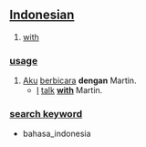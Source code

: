 == [[Indonesian]] ==

# [[with]]

=== [[usage]] ===
# [[Aku]] [[berbicara]] '''dengan''' Martin.
#* [[I]] [[talk]] '''[[with]]''' Martin.


=== [[search keyword]] ===
* bahasa_indonesia